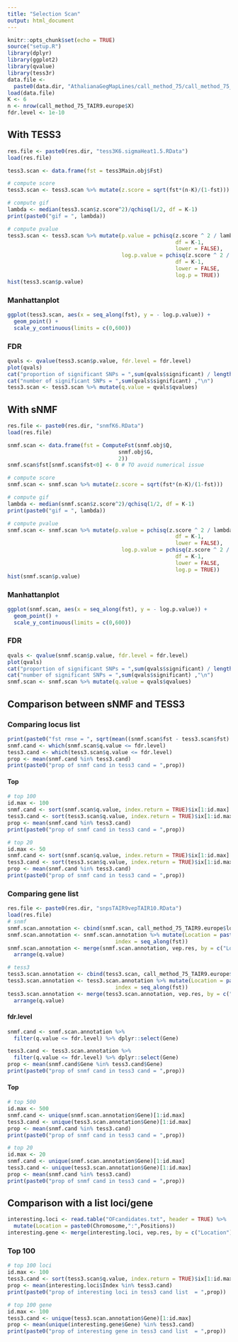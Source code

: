 ```yaml
---
title: "Selection Scan"
output: html_document
---
```


```r
knitr::opts_chunk$set(echo = TRUE)
source("setup.R")
library(dplyr)
library(ggplot2)
library(qvalue)
library(tess3r)
data.file <-
  paste0(data.dir, "AthalianaGegMapLines/call_method_75/call_method_75_TAIR9.RData")
load(data.file)
K <- 6
n <- nrow(call_method_75_TAIR9.europe$X)
fdr.level <- 1e-10
```

## With TESS3

```r
res.file <- paste0(res.dir, "tess3K6.sigmaHeat1.5.RData")
load(res.file)
```

```r
tess3.scan <- data.frame(fst = tess3Main.obj$Fst)

# compute score
tess3.scan <- tess3.scan %>% mutate(z.score = sqrt(fst*(n-K)/(1-fst)))

# compute gif
lambda <- median(tess3.scan$z.score^2)/qchisq(1/2, df = K-1)
print(paste0("gif = ", lambda))

# compute pvalue
tess3.scan <- tess3.scan %>% mutate(p.value = pchisq(z.score ^ 2 / lambda, 
                                                     df = K-1, 
                                                     lower = FALSE),
                                    log.p.value = pchisq(z.score ^ 2 / lambda, 
                                                     df = K-1, 
                                                     lower = FALSE, 
                                                     log.p = TRUE))
hist(tess3.scan$p.value)
```

### Manhattanplot 

```r
ggplot(tess3.scan, aes(x = seq_along(fst), y = - log.p.value)) + 
  geom_point() + 
  scale_y_continuous(limits = c(0,600))
```

### FDR 

```r
qvals <- qvalue(tess3.scan$p.value, fdr.level = fdr.level)
plot(qvals)
cat("proportion of significant SNPs = ",sum(qvals$significant) / length(tess3.scan$p.value),"\n")
cat("number of significant SNPs = ",sum(qvals$significant) ,"\n")
tess3.scan <- tess3.scan %>% mutate(q.value = qvals$qvalues)
```

## With sNMF

```r
res.file <- paste0(res.dir, "snmfK6.RData")
load(res.file)
```

```r
snmf.scan <- data.frame(fst = ComputeFst(snmf.obj$Q, 
                                   snmf.obj$G,
                                   2))
snmf.scan$fst[snmf.scan$fst<0] <- 0 # TO avoid numerical issue

# compute score
snmf.scan <- snmf.scan %>% mutate(z.score = sqrt(fst*(n-K)/(1-fst)))

# compute gif
lambda <- median(snmf.scan$z.score^2)/qchisq(1/2, df = K-1)
print(paste0("gif = ", lambda))

# compute pvalue
snmf.scan <- snmf.scan %>% mutate(p.value = pchisq(z.score ^ 2 / lambda, 
                                                     df = K-1, 
                                                     lower = FALSE),
                                    log.p.value = pchisq(z.score ^ 2 / lambda, 
                                                     df = K-1, 
                                                     lower = FALSE, 
                                                     log.p = TRUE))
hist(snmf.scan$p.value)
```

### Manhattanplot 

```r
ggplot(snmf.scan, aes(x = seq_along(fst), y = - log.p.value)) + 
  geom_point() + 
  scale_y_continuous(limits = c(0,600))
```

### FDR 

```r
qvals <- qvalue(snmf.scan$p.value, fdr.level = fdr.level)
plot(qvals)
cat("proportion of significant SNPs = ",sum(qvals$significant) / length(snmf.scan$p.value),"\n")
cat("number of significant SNPs = ",sum(qvals$significant) ,"\n")
snmf.scan <- snmf.scan %>% mutate(q.value = qvals$qvalues)
```

## Comparison between sNMF and TESS3
### Comparing  locus list

```r
print(paste0("fst rmse = ", sqrt(mean((snmf.scan$fst - tess3.scan$fst) ^ 2))))
snmf.cand <- which(snmf.scan$q.value <= fdr.level)
tess3.cand <- which(tess3.scan$q.value <= fdr.level)
prop <- mean(snmf.cand %in% tess3.cand)
print(paste0("prop of snmf cand in tess3 cand = ",prop))
```

#### Top

```r
# top 100 
id.max <- 100
snmf.cand <- sort(snmf.scan$q.value, index.return = TRUE)$ix[1:id.max]
tess3.cand <- sort(tess3.scan$q.value, index.return = TRUE)$ix[1:id.max]
prop <- mean(snmf.cand %in% tess3.cand)
print(paste0("prop of snmf cand in tess3 cand = ",prop))

# top 20
id.max <- 50
snmf.cand <- sort(snmf.scan$q.value, index.return = TRUE)$ix[1:id.max]
tess3.cand <- sort(tess3.scan$q.value, index.return = TRUE)$ix[1:id.max]
prop <- mean(snmf.cand %in% tess3.cand)
print(paste0("prop of snmf cand in tess3 cand = ",prop))
```

### Comparing gene list

```r
res.file <- paste0(res.dir, "snpsTAIR9vepTAIR10.RData")
load(res.file)
# snmf
snmf.scan.annotation <- cbind(snmf.scan, call_method_75_TAIR9.europe$locus.coord)
snmf.scan.annotation <- snmf.scan.annotation %>% mutate(Location = paste0(Chromosome,":",Positions),
                                  index = seq_along(fst)) 
snmf.scan.annotation <- merge(snmf.scan.annotation, vep.res, by = c("Location")) %>%
  arrange(q.value)

# tess3
tess3.scan.annotation <- cbind(tess3.scan, call_method_75_TAIR9.europe$locus.coord)
tess3.scan.annotation <- tess3.scan.annotation %>% mutate(Location = paste0(Chromosome,":",Positions),
                                  index = seq_along(fst)) 
tess3.scan.annotation <- merge(tess3.scan.annotation, vep.res, by = c("Location")) %>%
  arrange(q.value)

```

#### fdr.level
```r
snmf.cand <- snmf.scan.annotation %>% 
  filter(q.value <= fdr.level) %>% dplyr::select(Gene)

tess3.cand <- tess3.scan.annotation %>% 
  filter(q.value <= fdr.level) %>% dplyr::select(Gene)
prop <- mean(snmf.cand$Gene %in% tess3.cand$Gene)
print(paste0("prop of snmf cand in tess3 cand = ",prop))
```

#### Top

```r
# top 500
id.max <- 500
snmf.cand <- unique(snmf.scan.annotation$Gene)[1:id.max]
tess3.cand <- unique(tess3.scan.annotation$Gene)[1:id.max]
prop <- mean(snmf.cand %in% tess3.cand)
print(paste0("prop of snmf cand in tess3 cand = ",prop))

# top 20
id.max <- 20
snmf.cand <- unique(snmf.scan.annotation$Gene)[1:id.max]
tess3.cand <- unique(tess3.scan.annotation$Gene)[1:id.max]
prop <- mean(snmf.cand %in% tess3.cand)
print(paste0("prop of snmf cand in tess3 cand = ",prop))
```

## Comparison with a list  loci/gene

```r
interesting.loci <- read.table("OFcandidates.txt", header = TRUE) %>% 
  mutate(Location = paste0(Chromosome,":",Positions))
interesting.gene <- merge(interesting.loci, vep.res, by = c("Location"))
```

### Top 100

```r
# top 100 loci
id.max <- 100
tess3.cand <- sort(tess3.scan$q.value, index.return = TRUE)$ix[1:id.max]
prop <- mean(interesting.loci$Index %in% tess3.cand)
print(paste0("prop of interesting loci in tess3 cand list  = ",prop))

# top 100 gene
id.max <- 100
tess3.cand <- unique(tess3.scan.annotation$Gene)[1:id.max]
prop <- mean(unique(interesting.gene$Gene) %in% tess3.cand)
print(paste0("prop of interesting gene in tess3 cand list  = ",prop))
```

